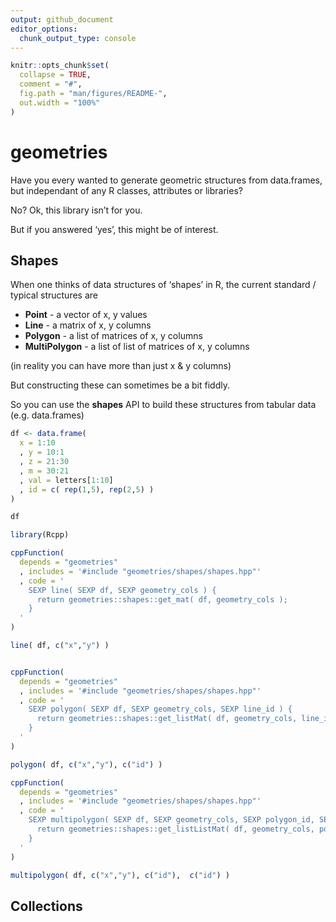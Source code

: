 ```yaml
---
output: github_document
editor_options: 
  chunk_output_type: console
---
```


<!-- README.md is generated from README.Rmd. Please edit that file -->

```r
knitr::opts_chunk$set(
  collapse = TRUE,
  comment = "#",
  fig.path = "man/figures/README-",
  out.width = "100%"
)
```

# geometries

<!-- badges: start -->
<!-- badges: end -->

Have you every wanted to generate geometric structures from data.frames, but independant of any R classes, attributes or libraries? 

No? Ok, this library isn't for you.

But if you answered 'yes', this might be of interest.

## Shapes

When one thinks of data structures of 'shapes' in R, the current standard / typical structures are

- **Point** - a vector of x, y values
- **Line** - a matrix of x, y columns
- **Polygon** - a list of matrices of x, y columns
- **MultiPolygon** - a list of list of matrices of x, y columns

(in reality you can have more than just x & y columns)

But constructing these can sometimes be a bit fiddly. 

So you can use the **shapes** API to build these structures from tabular data (e.g. data.frames)

```r

df <- data.frame(
  x = 1:10
  , y = 10:1
  , z = 21:30
  , m = 30:21
  , val = letters[1:10]
  , id = c( rep(1,5), rep(2,5) )
)

df

library(Rcpp)

cppFunction(
  depends = "geometries"
  , includes = '#include "geometries/shapes/shapes.hpp"'
  , code = '
    SEXP line( SEXP df, SEXP geometry_cols ) {
      return geometries::shapes::get_mat( df, geometry_cols );
    }
  '
)

line( df, c("x","y") )


cppFunction(
  depends = "geometries"
  , includes = '#include "geometries/shapes/shapes.hpp"'
  , code = '
    SEXP polygon( SEXP df, SEXP geometry_cols, SEXP line_id ) {
      return geometries::shapes::get_listMat( df, geometry_cols, line_id );
    }
  '
)

polygon( df, c("x","y"), c("id") )

cppFunction(
  depends = "geometries"
  , includes = '#include "geometries/shapes/shapes.hpp"'
  , code = '
    SEXP multipolygon( SEXP df, SEXP geometry_cols, SEXP polygon_id, SEXP line_id ) {
      return geometries::shapes::get_listListMat( df, geometry_cols, polygon_id, line_id );
    }
  '
)

multipolygon( df, c("x","y"), c("id"),  c("id") )


```


## Collections

